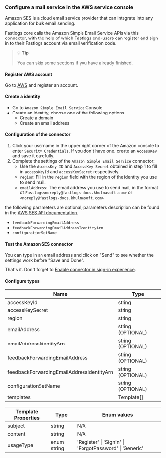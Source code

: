 ### Configure a mail service in the AWS service console

Amazon SES is a cloud email service provider that can integrate into any application for bulk email sending.

Fastlogs core calls the Amazon Simple Email Service APIs via this connector, with the help of which Fastlogs end-users can register and sign in to their Fastlogs account via email verification code.

> 💡 **Tip**
>
> You can skip some sections if you have already finished.

#### Register AWS account

Go to [AWS](https://aws.amazon.com/) and register an account.

#### Create a identity

- Go to `Amazon Simple Email Service` Console
- Create an identity, choose one of the following options
  - Create a domain
  - Create an email address

#### Configuration of the connector

1. Click your username in the upper right corner of the Amazon console to enter `Security Credentials`. If you don't have one, create an `AccessKey` and save it carefully.
2. Complete the settings of the `Amazon Simple Email Service` connector:
   - Use the `AccessKey ID` and `AccessKey Secret` obtained in step 1 to fill in `accessKeyId` and `accessKeySecret` respectively.
   - `region`: Fill in the `region` field with the region of the identity you use to send mail.
   - `emailAddress`: The email address you use to send mail, in the format of `Fastlogs<noreply@fastlogs-docs.khulnasoft.com>` or `<noreply@fastlogs-docs.khulnasoft.com>`

the following parameters are optional; parameters description can be found in the [AWS SES API documentation](https://docs.aws.amazon.com/ses/latest/APIReference-V2/API_SendEmail.html).

- `feedbackForwardingEmailAddress`
- `feedbackForwardingEmailAddressIdentityArn`
- `configurationSetName`

#### Test the Amazon SES connector

You can type in an email address and click on "Send" to see whether the settings work before "Save and Done".

That's it. Don't forget to [Enable connector in sign-in experience](https://docs.fastlogs-docs.khulnasoft.com/docs/tutorials/get-started/passwordless-sign-in-by-adding-connectors#enable-sms-or-email-passwordless-sign-in).

#### Configure types

| Name                                      | Type              |
| ----------------------------------------- | ----------------- |
| accessKeyId                               | string            |
| accessKeySecret                           | string            |
| region                                    | string            |
| emailAddress                              | string (OPTIONAL) |
| emailAddressIdentityArn                   | string (OPTIONAL) |
| feedbackForwardingEmailAddress            | string (OPTIONAL) |
| feedbackForwardingEmailAddressIdentityArn | string (OPTIONAL) |
| configurationSetName                      | string (OPTIONAL) |
| templates                                 | Template[]        |

| Template Properties | Type        | Enum values                                             |
| ------------------- | ----------- | ------------------------------------------------------- |
| subject             | string      | N/A                                                     |
| content             | string      | N/A                                                     |
| usageType           | enum string | 'Register' \| 'SignIn' \| 'ForgotPassword' \| 'Generic' |
